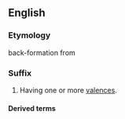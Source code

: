 {{also|valent}}
==English==

===Etymology===
back-formation from {{term|valence}}

===Suffix===
{{en-suffix}}

# Having one or more [[valences]].

====Derived terms====
{{suffixsee|en}}